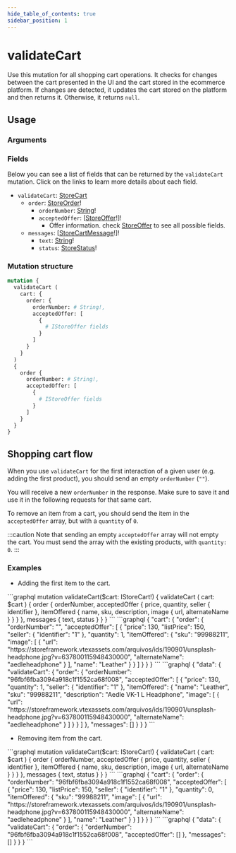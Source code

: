 ```yaml
---
hide_table_of_contents: true
sidebar_position: 1
---
```



# validateCart

Use this mutation for all shopping cart operations. It checks for changes between the cart presented in the UI and the cart stored in the ecommerce platform. If changes are detected, it updates the cart stored on the platform and then returns it. Otherwise, it returns `null`.

<div className="grid grid-cols-2 gap-20 pt-5">

<div>

## Usage

### Arguments

<PropsComponent
      name="cart"
      type="IStoreCart!"
      description="Shopping cart that should be validated, which is IStoreOrder, containing orderNumber and acceptedOffer."
      required="true"
    />

<PropsComponent
      name="orderNumber"
      type="String!"
      description="ID of the order in the ecommerce platform."
      required="true"
    />

<PropsComponent
      name="acceptedOffer"
      type="[IStoreOffer!]"
      description="Array of offers (IStoreOffer) that are in the front-end cart."
      required="true"
    />

### Fields

Below you can see a list of fields that can be returned by the `validateCart` mutation. Click on the links to learn more details about each field.

<ul>
  <li><code>validateCart</code>: <a href="/reference/api/objects#storecart">StoreCart</a>
  <ul>
    <li><code>order</code>: <a href="/reference/api/objects#storeorder">StoreOrder</a>!
    <ul>
      <li><code>orderNumber</code>: <a href="reference/api/scalars#string">String</a>!</li>
      <li><code>acceptedOffer</code>: [<a href="/reference/api/objects#storeoffer">StoreOffer</a>!]!
      <ul>
        <li>Offer information. check <a href="/reference/api/objects#storeoffer">StoreOffer</a> to see all possible fields.</li>
      </ul>
      </li>
    </ul>
    </li>
    <li><code>messages</code>: [<a href="/reference/api/objects#storecartmessage">StoreCartMessage</a>!]!
    <ul>
      <li><code>text</code>: <a href="/reference/api/scalars#string">String</a>!</li>
      <li><code>status</code>: <a href="/reference/api/enums#storestatus">StoreStatus</a>!</li>
    </ul>
    </li>
  </ul>
  </li>
</ul>

</div>
<div>

### Mutation structure

```graphql
mutation {
  validateCart (
    cart: {
      order: {
        orderNumber: # String!,
        acceptedOffer: [
          {
            # IStoreOffer fields
          }
        ]
      }
    }
  )
  {
    order {
      orderNumber: # String!,
      acceptedOffer: [
        {
          # IStoreOffer fields
        }
      ]
    }
  }
}
```

</div>
</div>

## Shopping cart flow

When you use `validateCart` for the first interaction of a given user (e.g. adding the first product), you should send an empty `orderNumber` (`""`).

You will receive a new `orderNumber` in the response. Make sure to save it and use it in the following requests for that same cart.

To remove an item from a cart, you should send the item in the `acceptedOffer` array, but with a `quantity` of `0`.

:::caution
Note that sending an empty `acceptedOffer` array will not empty the cart. You must send the array with the existing products, with `quantity: 0`.
:::

### Examples

- Adding the first item to the cart.

<Tabs>
<TabItem value="mutation" label="Mutation" default>
```graphql
mutation validateCart($cart: IStoreCart!) {
  validateCart (
    cart: $cart
  ) {
    order {
      orderNumber,
      acceptedOffer {
        price,
        quantity,
        seller {
          identifier
        },
        itemOffered {
          name,
          sku,
          description,
          image {
            url,
            alternateName
          }
        }
      }
    },
    messages {
      text,
      status
    }
  }
}
```
</TabItem>

<TabItem value="variables" label="Variables" default>
```graphql
{
  "cart": {
    "order": {
      "orderNumber": "",
      "acceptedOffer": [
        {
          "price": 130,
          "listPrice": 150,
          "seller": {
            "identifier": "1"
          },
          "quantity": 1,
          "itemOffered": {
            "sku": "99988211",
            "image": [
              {
                "url": "https://storeframework.vtexassets.com/arquivos/ids/190901/unsplash-headphone.jpg?v=637800115948430000",
                "alternateName": "aedleheadphone"
              }
            ],
            "name": "Leather"
          }
        }
      ]
    }
  }
}
```
</TabItem>

<TabItem value="response" label="Response" default>
```graphql
{
  "data": {
    "validateCart": {
      "order": {
        "orderNumber": "96fbf6fba3094a918c1f1552ca68f008",
        "acceptedOffer": [
          {
            "price": 130,
            "quantity": 1,
            "seller": {
              "identifier": "1"
            },
            "itemOffered": {
              "name": "Leather",
              "sku": "99988211",
              "description": "Aedle VK-1 L Headphone",
              "image": [
                {
                  "url": "https://storeframework.vtexassets.com/arquivos/ids/190901/unsplash-headphone.jpg?v=637800115948430000",
                  "alternateName": "aedleheadphone"
                }
              ]
            }
          }
        ]
      },
      "messages": []
    }
  }
}
```
</TabItem>
</Tabs>

- Removing item from the cart.

<Tabs>
<TabItem value="mutation" label="Mutation" default>
```graphql
mutation validateCart($cart: IStoreCart!) {
  validateCart (
    cart: $cart
  ) {
    order {
      orderNumber,
      acceptedOffer {
        price,
        quantity,
        seller {
          identifier
        },
        itemOffered {
          name,
          sku,
          description,
          image {
            url,
            alternateName
          }
        }
      }
    },
    messages {
      text,
      status
    }
  }
}
```
</TabItem>

<TabItem value="variables" label="Variables" default>
```graphql
{
  "cart": {
    "order": {
      "orderNumber": "96fbf6fba3094a918c1f1552ca68f008",
      "acceptedOffer": [
        {
          "price": 130,
          "listPrice": 150,
          "seller": {
            "identifier": "1"
          },
          "quantity": 0,
          "itemOffered": {
            "sku": "99988211",
            "image": [
              {
                "url": "https://storeframework.vtexassets.com/arquivos/ids/190901/unsplash-headphone.jpg?v=637800115948430000",
                "alternateName": "aedleheadphone"
              }
            ],
            "name": "Leather"
          }
        }
      ]
    }
  }
}
```
</TabItem>

<TabItem value="response" label="Response" default>
```graphql
{
  "data": {
    "validateCart": {
      "order": {
        "orderNumber": "96fbf6fba3094a918c1f1552ca68f008",
        "acceptedOffer": []
      },
      "messages": []
    }
  }
}
```
</TabItem>
</Tabs>
